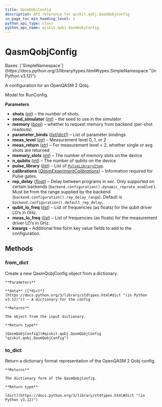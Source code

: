 ```yaml
---
title: QasmQobjConfig
description: API reference for qiskit.qobj.QasmQobjConfig
in_page_toc_min_heading_level: 1
python_api_type: class
python_api_name: qiskit.qobj.QasmQobjConfig
---
```


# QasmQobjConfig

<Class id="qiskit.qobj.QasmQobjConfig" isDedicatedPage={true} github="https://github.com/qiskit/qiskit/tree/stable/0.25/qiskit/qobj/qasm_qobj.py" signature="qiskit.qobj.QasmQobjConfig(shots=None, seed_simulator=None, memory=None, parameter_binds=None, meas_level=None, meas_return=None, memory_slots=None, n_qubits=None, pulse_library=None, calibrations=None, rep_delay=None, qubit_lo_freq=None, meas_lo_freq=None, **kwargs)">
  Bases: [`SimpleNamespace`](https://docs.python.org/3/library/types.html#types.SimpleNamespace "(in Python v3.12)")

  A configuration for an OpenQASM 2 Qobj.

  Model for RunConfig.

  **Parameters**

  *   **shots** ([*int*](https://docs.python.org/3/library/functions.html#int "(in Python v3.12)")) – the number of shots.
  *   **seed\_simulator** ([*int*](https://docs.python.org/3/library/functions.html#int "(in Python v3.12)")) – the seed to use in the simulator
  *   **memory** ([*bool*](https://docs.python.org/3/library/functions.html#bool "(in Python v3.12)")) – whether to request memory from backend (per-shot readouts)
  *   **parameter\_binds** ([*list*](https://docs.python.org/3/library/stdtypes.html#list "(in Python v3.12)")*\[*[*dict*](https://docs.python.org/3/library/stdtypes.html#dict "(in Python v3.12)")*]*) – List of parameter bindings
  *   **meas\_level** ([*int*](https://docs.python.org/3/library/functions.html#int "(in Python v3.12)")) – Measurement level 0, 1, or 2
  *   **meas\_return** ([*str*](https://docs.python.org/3/library/stdtypes.html#str "(in Python v3.12)")) – For measurement level \< 2, whether single or avg shots are returned
  *   **memory\_slots** ([*int*](https://docs.python.org/3/library/functions.html#int "(in Python v3.12)")) – The number of memory slots on the device
  *   **n\_qubits** ([*int*](https://docs.python.org/3/library/functions.html#int "(in Python v3.12)")) – The number of qubits on the device
  *   **pulse\_library** ([*list*](https://docs.python.org/3/library/stdtypes.html#list "(in Python v3.12)")) – List of [`PulseLibraryItem`](qiskit.qobj.PulseLibraryItem "qiskit.qobj.PulseLibraryItem").
  *   **calibrations** ([*QasmExperimentCalibrations*](qiskit.qobj.QasmExperimentCalibrations "qiskit.qobj.QasmExperimentCalibrations")) – Information required for Pulse gates.
  *   **rep\_delay** ([*float*](https://docs.python.org/3/library/functions.html#float "(in Python v3.12)")) – Delay between programs in sec. Only supported on certain backends (`backend.configuration().dynamic_reprate_enabled` ). Must be from the range supplied by the backend (`backend.configuration().rep_delay_range`). Default is `backend.configuration().default_rep_delay`.
  *   **qubit\_lo\_freq** ([*list*](https://docs.python.org/3/library/stdtypes.html#list "(in Python v3.12)")) – List of frequencies (as floats) for the qubit driver LO’s in GHz.
  *   **meas\_lo\_freq** ([*list*](https://docs.python.org/3/library/stdtypes.html#list "(in Python v3.12)")) – List of frequencies (as floats) for the measurement driver LO’s in GHz.
  *   **kwargs** – Additional free form key value fields to add to the configuration.

  ## Methods

  ### from\_dict

  <Function id="qiskit.qobj.QasmQobjConfig.from_dict" name="from_dict" signature="classmethod from_dict(data)">
    Create a new QasmQobjConfig object from a dictionary.

    **Parameters**

    **data** ([*dict*](https://docs.python.org/3/library/stdtypes.html#dict "(in Python v3.12)")) – A dictionary for the config

    **Returns**

    The object from the input dictionary.

    **Return type**

    [QasmQobjConfig](#qiskit.qobj.QasmQobjConfig "qiskit.qobj.QasmQobjConfig")
  </Function>

  ### to\_dict

  <Function id="qiskit.qobj.QasmQobjConfig.to_dict" name="to_dict" signature="to_dict()">
    Return a dictionary format representation of the OpenQASM 2 Qobj config.

    **Returns**

    The dictionary form of the QasmQobjConfig.

    **Return type**

    [dict](https://docs.python.org/3/library/stdtypes.html#dict "(in Python v3.12)")
  </Function>
</Class>

